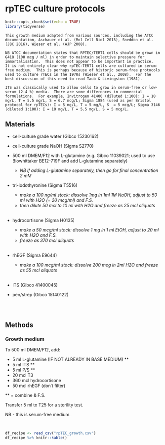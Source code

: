 # rpTEC culture protocols

```r
knitr::opts_chunk$set(echo = TRUE)
library(tidyverse)

```

```block2
This growth medium adapted from various sources, including the ATCC documentation, Aschauer et al. (Mol Cell Biol 2013), Sneddon et al. (JBC 2016), Wieser et al. (AJP 2008).  

NB ATCC documentation states that RPTEC/TERT1 cells should be grown in G418 (100 mcg / ml) in order to maintain selective pressure for immortalisation.  This does not appear to be important in practice.  It is not entirely clear why rpTEC-TERT1 cells are cultured in serum-free medium.  This is perhaps because of historic serum-free protocols used to culture rTECs in the 1970s (Wieser et al., 2008).  For the best discussion of this need to read Taub & Livingston (1981).  

ITS was classically used to allow cells to grow in serum-free or low-serum (2-4 %) media.  There are some differences in commercial formulations.  For example, Invitrogen 41400 (diluted 1:100): I = 10 mg/L, T = 5.5 mg/L, S = 6.7 mcg/L; Sigma 1884 (used as per Bristol protocol for rpTECs): I = 5 mg/L, T = 5 mg/L, S  = 5 mcg/L; Sigma 3146 (diluted 1:100): I = 10 mg/L, T = 5.5 mg/L, S = 5 mcg/L.  

```

## Materials  

-	cell-culture grade water (Gibco 15230162)  

-	cell-culture grade NaOH (Sigma S2770)  

- 500 ml DMEM/F12 with L-glutamine (e.g. Gibco 11039021; used to use Biowhittaker BE12-719F and add L-glutamine separately)  
    - *NB if adding L-glutamine separately, then go for final concentration 2 mM*  

- tri-iodothyronine (Sigma T5516)  
    - *make a 100 ng/ml stock: dissolve 1mg in 1ml 1M NaOH, adjust to 50 ml with H2O (= 20 mcg/ml) and F.S.*  
    - *then dilute 50 mcl to 10 ml with H2O and freeze as 25 mcl aliquots*  
<br>

- hydrocortisone (Sigma H0135)  
    - *make a 50 mcg/ml stock: dissolve 1 mg in 1 ml EtOH, adjust to 20 ml with H2O and F.S.*  
    - *freeze as 370 mcl aliquots*  
<br>
    
- rhEGF (Sigma E9644)  
    - *make a 100 mcg/ml stock: dissolve 200 mcg in 2ml H2O and freeze as 55 mcl aliquots*  
<br>

- ITS (Gibco 41400045)  

- pen/strep (Gibco 15140122)  

<br>
<br>

## Methods

### Growth medium

To 500 ml DMEM/F12, add:  

- 5 ml L-glutamine (IF NOT ALREADY IN BASE MEDIUM) \*\*  
- 5 ml ITS \*\*  
- 5 ml P/S \*\*  
- 20 mcl T3  
- 360 mcl hydrocortisone  
- 50 mcl rhEGF (don’t filter)  

\*\* = combine & F.S.

Transfer 5 ml to T25 for a sterility test.  

NB - this is serum-free medium.  

<br>

```r

df_recipe <- read_csv("rpTEC_growth.csv")
df_recipe %>% knitr::kable()

```

